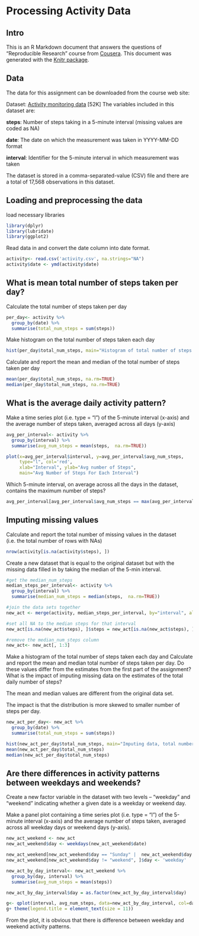 Processing Activity Data
========================================================

## Intro

This is an R Markdown document that answers the questions of "Reproducible Research" course from [Cousera](https://www.coursera.org). This document was generated with the [Knitr package](http://cran.r-project.org/web/packages/knitr/index.html). 

## Data

The data for this assignment can be downloaded from the course web site:

Dataset: [Activity monitoring data](https://d396qusza40orc.cloudfront.net/repdata%2Fdata%2Factivity.zip) [52K]
The variables included in this dataset are:

**steps**: Number of steps taking in a 5-minute interval (missing values are coded as NA)

**date**: The date on which the measurement was taken in YYYY-MM-DD format

**interval**: Identifier for the 5-minute interval in which measurement was taken

The dataset is stored in a comma-separated-value (CSV) file and there are a total of 17,568 observations in this dataset.


## Loading and preprocessing the data

load necessary libraries

```r
library(dplyr)
library(lubridate)
library(ggplot2)
```

Read data in and convert the date column into date format.

```r
activity<- read.csv('activity.csv', na.strings="NA")
activity$date <- ymd(activity$date)
```



## What is mean total number of steps taken per day?

Calculate the total number of steps taken per day


```r
per_day<- activity %>%
  group_by(date) %>%
  summarise(total_num_steps = sum(steps))
```

Make histogram on the total number of steps taken each day

```r
hist(per_day$total_num_steps, main="Histogram of total number of steps taken per day", col='red')
```

Calculate and report the mean and median of the total number of steps taken per day


```r
mean(per_day$total_num_steps, na.rm=TRUE)
median(per_day$total_num_steps, na.rm=TRUE)
```


## What is the average daily activity pattern?
Make a time series plot (i.e. type = "l") of the 5-minute interval (x-axis) and the average number of steps taken, averaged across all days (y-axis)


```r
avg_per_interval<- activity %>%
  group_by(interval) %>%
  summarise(avg_num_steps = mean(steps,  na.rm=TRUE))

plot(x=avg_per_interval$interval, y=avg_per_interval$avg_num_steps, 
     type="l", col='red',
     xlab="Interval", ylab="Avg number of Steps", 
     main="Avg Number of Steps For Each Interval")

```

Which 5-minute interval, on average across all the days in the dataset, contains the maximum number of steps?


```r
avg_per_interval[avg_per_interval$avg_num_steps == max(avg_per_interval$avg_num_steps), ]

```

## Imputing missing values

Calculate and report the total number of missing values in the dataset (i.e. the total number of rows with NAs)
```r
nrow(activity[is.na(activity$steps), ])

```

Create a new dataset that is equal to the original dataset but with the missing data filled in 
by taking the median of the 5-min interval.

```r
#get the median_num_steps
median_steps_per_interval<- activity %>%
  group_by(interval) %>%
  summarise(median_num_steps = median(steps,  na.rm=TRUE))

#join the data sets together
new_act <- merge(activity, median_steps_per_interval, by="interval", all.x=TRUE)

#set all NA to the median steps for that interval
new_act[is.na(new_act$steps), ]$steps = new_act[is.na(new_act$steps), ]$median_num_steps

#remove the median_num_steps column
new_act<- new_act[, 1:3]

```

Make a histogram of the total number of steps taken each day and Calculate and report the mean and median total number of steps taken per day. Do these values differ from the estimates from the first part of the assignment? What is the impact of imputing missing data on the estimates of the total daily number of steps?

The mean and median values are different from the original data set.

The impact is that the distribution is more skewed to smaller number of steps per day.

```r
new_act_per_day<- new_act %>%
  group_by(date) %>%
  summarise(total_num_steps = sum(steps))

hist(new_act_per_day$total_num_steps, main="Imputing data, total number of steps taken per day", col='red')
mean(new_act_per_day$total_num_steps) 
median(new_act_per_day$total_num_steps)
```


## Are there differences in activity patterns between weekdays and weekends?
Create a new factor variable in the dataset with two levels -- "weekday" and "weekend" indicating whether a given date is a weekday or weekend day.

Make a panel plot containing a time series plot (i.e. type = "l") of the 5-minute interval (x-axis) and the average number of steps taken, averaged across all weekday days or weekend days (y-axis). 

```r
new_act_weekend <- new_act
new_act_weekend$day <- weekdays(new_act_weekend$date)

new_act_weekend[new_act_weekend$day == "Sunday" |  new_act_weekend$day == "Saturday", ]$day <- 'weekend'
new_act_weekend[new_act_weekend$day != "weekend", ]$day <- 'weekday'

new_act_by_day_interval<- new_act_weekend %>%
  group_by(day, interval) %>%
  summarise(avg_num_steps = mean(steps))

new_act_by_day_interval$day = as.factor(new_act_by_day_interval$day)

g<- qplot(interval, avg_num_steps, data=new_act_by_day_interval, col=day, geom="line", facets = day ~ . )  + labs(x = "Interval") + labs(y = "Avg Number of Steps") + labs(title = "Number of Steps for weekday and weekends")
g+ theme(legend.title = element_text(size = 11))
```

From the plot, it is obvious that there is difference between weekday and weekend activity patterns.



